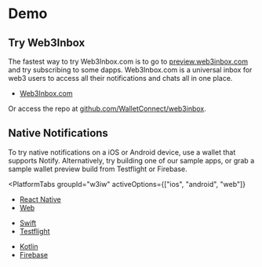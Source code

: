 
# Demo

## Try Web3Inbox

The fastest way to try Web3Inbox.com is to go to [preview.web3inbox.com](https://preview.web3inbox.com/) and try subscribing to some dapps. Web3Inbox.com is a universal inbox for web3 users to access all their notifications and chats all in one place.

- [Web3Inbox.com](https://preview.web3inbox.com/)

Or access the repo at [github.com/WalletConnect/web3inbox](https://github.com/WalletConnect/web3inbox/).

## Native Notifications

To try native notifications on a iOS or Android device, use a wallet that supports Notify. Alternatively, try building one of our sample apps, or grab a sample wallet preview build from Testflight or Firebase.

<PlatformTabs
	groupId="w3iw"
	activeOptions={["ios", "android", "web"]}
>

<PlatformTabItem value="web">

- [React Native](https://docs.walletconnect.com/api/notify/usage?platform=react-native)
- [Web](https://docs.walletconnect.com/api/notify/usage?platform=web)

</PlatformTabItem>

<PlatformTabItem value="ios">

- [Swift](https://docs.walletconnect.com/api/notify/usage?platform=ios)
- [Testflight](https://testflight.apple.com/join/09bTAryp)

</PlatformTabItem>

<PlatformTabItem value="android">

- [Kotlin](https://docs.walletconnect.com/api/notify/usage?platform=android)
- [Firebase](https://appdistribution.firebase.dev/i/d2c86e879abd5a86)

</PlatformTabItem>
</PlatformTabs>
